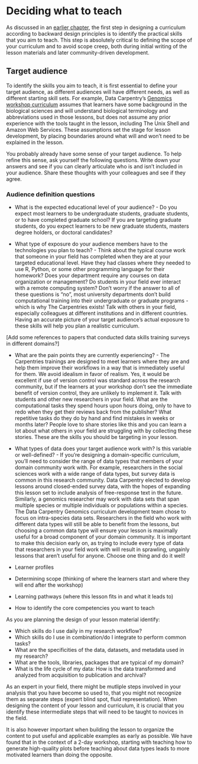 # Deciding what to teach

As discussed in an [earlier chapter](https://carpentries.github.io/curriculum-development/conceptual-elements.html#backward-design), the first step in designing a curriculum according to backward design principles is to 
identify the practical skills that you aim to teach. This step is absolutely critical to defining the scope of 
your curriculum and to avoid scope creep, both during initial writing of the lesson materials and later
community-driven development. 

## Target audience

To identify the skills you aim to teach, it is first essential to define your 
target audience, as different audiences will have different needs, as well as different starting skill sets. For
example, Data Carpentry's [Genomics workshop curriculum](https://datacarpentry.org/genomics-workshop/) assumes
that learners have some background in the biological sciences and will understand biological terminology and 
abbreviations used in those lessons, but does not assume any prior experience with the tools taught in the lesson,
including The Unix Shell and Amazon Web Services. These assumptions set the stage for lesson development, by 
placing boundaries around what will and won't need to be explained in the lesson.

You probably already have some sense of your target audience. To help refine this sense, ask yourself the 
following questions. Write down your answers and see if you can clearly articulate who is and isn't included
in your audience. Share these thoughts with your colleagues and see if they agree. 

### Audience definition questions
* What is the expected educational level of your audience? - Do you expect most learners to be undergraduate 
students, graduate students, or to have completed graduate school? If you are targeting graduate students, 
do you expect learners to be new graduate students, masters degree holders, or doctoral candidates?

* What type of exposure do your audience members have to the technologies you plan to teach? - Think about the
typical course work that someone in your field has completed when they are at your targeted educational level. 
Have they had classes where they needed to use R, Python, or some other programming language for their homework?
Does your department require any courses on data organization or management? Do students in your field 
ever interact with a remote computing system? Don't worry if the answer to all of these questions is "no", 
most university departments don't build computational training into their undergraduate or graduate programs - 
which is why The Carpentries exists! Talk with others in your field, especially colleagues at different
institutions and in different countries. Having an accurate picture of your target audience's actual exposure 
to these skills will help you plan a realistic curriculum.

[Add some references to papers that conducted data skills training surveys in different domains?]

* What are the pain points they are currently experiencing? - The Carpentries trainings are designed to 
meet learners where they are and help them improve their workflows in a way that is immediately useful for them.
We avoid idealism in favor of realism. Yes, it would be excellent if use of version control was standard 
across the research community, but if the learners at your workshop don't see the immediate benefit of version 
control, they are unlikely to implement it. Talk with students and other new researchers in your field. What are
the computational tasks they spend hours upon hours doing, only to have to redo when they get their reviews 
back from the publisher? What repetitive tasks do they do by hand and find mistakes in weeks or months later? 
People love to share stories like this and you can learn a lot about what others in your field are struggling with
by collecting these stories. These are the skills you should be targeting in your lesson. 

* What types of data does your target audience work with? Is this variable or well-defined? - If you're designing
a domain-specific curriculum, you'll need to consider the range of data types that members of your domain 
community work with. For example, researchers in the social sciences work with a wide range of data types, but
survey data is common in this research community. Data Carpentry elected to develop lessons around closed-ended
survey data, with the hopes of expanding this lesson set to include analysis of free-response text in the future. 
Similarly, a genomics researcher may work with data sets that span multiple species or multiple individuals or 
populations within a species. The Data Carpentry Genomics curriculum development team chose to focus on 
intra-species data sets. Researchers in the field who work with different data types will still be able to 
benefit from the lessons, but choosing a common data type will ensure your lesson is maximally useful for a broad
component of your domain community. It is important to make this decision early on, as trying to include every 
type of data that researchers in your field work with will result in sprawling, ungainly lessons that aren't 
useful for anyone. Choose one thing and do it well!



* Learner profiles
* Determining scope (thinking of where the learners start and where they will end after the workshop)
* Learning pathways (where this lesson fits in and what it leads to)
* How to identify the core competencies you want to teach

As you are planning the design of your lesson material identify:

* Which skills do I use daily in my research workflow?
* Which skills do I use in combination/do I integrate to perform common tasks?
* What are the specificities of the data, datasets, and metadata used in my
  research?
* What are the tools, libraries, packages that are typical of my domain?
* What is the life cycle of my data: How is the data transformed and analyzed
  from acquisition to publication and archival?
  
As an expert in your field, there might be mutliple steps involved in your analysis that you have become so used to, that you might not recognize them as separate steps (expert blind spot, fluid representation). When designing the content of your lesson and curriculum, it is crucial that you identify these intermediate steps that will need to be taught to novices in the field.

It is also however important when building the lesson to organize the content to put useful and applicable examples as early as possible. We have found that in the context of a 2-day workshop, starting with teaching how to generate high-quality plots before teaching about data types leads to more motivated learners than doing the opposite.
